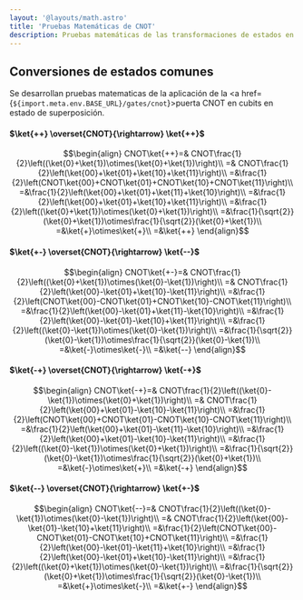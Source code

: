 ```yaml
---
layout: '@layouts/math.astro'
title: 'Pruebas Matemáticas de CNOT'
description: Pruebas matemáticas de las transformaciones de estados en superposición utilizando la puerta CNOT.
---
```


## Conversiones de estados comunes

Se desarrollan pruebas matematicas de la aplicación de la <a href={`${import.meta.env.BASE_URL}/gates/cnot`}>puerta CNOT</a> en cubits en estado de superposición.

#### $\ket{++} \overset{CNOT}{\rightarrow} \ket{++}$

```math
\begin{align}
CNOT\ket{++}=& CNOT\frac{1}{2}\left((\ket{0}+\ket{1})\otimes(\ket{0}+\ket{1})\right)\\
=& CNOT\frac{1}{2}\left(\ket{00}+\ket{01}+\ket{10}+\ket{11}\right)\\
=&\frac{1}{2}\left(CNOT\ket{00}+CNOT\ket{01}+CNOT\ket{10}+CNOT\ket{11}\right)\\
=&\frac{1}{2}\left(\ket{00}+\ket{01}+\ket{11}+\ket{10}\right)\\
=&\frac{1}{2}\left(\ket{00}+\ket{01}+\ket{10}+\ket{11}\right)\\
=&\frac{1}{2}\left((\ket{0}+\ket{1})\otimes(\ket{0}+\ket{1})\right)\\
=&\frac{1}{\sqrt{2}}(\ket{0}+\ket{1})\otimes\frac{1}{\sqrt{2}}(\ket{0}+\ket{1})\\
=&\ket{+}\otimes\ket{+}\\
=&\ket{++}
\end{align}
```

#### $\ket{+-} \overset{CNOT}{\rightarrow} \ket{--}$

```math
\begin{align}
CNOT\ket{+-}=& CNOT\frac{1}{2}\left((\ket{0}+\ket{1})\otimes(\ket{0}-\ket{1})\right)\\
=& CNOT\frac{1}{2}\left(\ket{00}-\ket{01}+\ket{10}-\ket{11}\right)\\
=&\frac{1}{2}\left(CNOT\ket{00}-CNOT\ket{01}+CNOT\ket{10}-CNOT\ket{11}\right)\\
=&\frac{1}{2}\left(\ket{00}-\ket{01}+\ket{11}-\ket{10}\right)\\
=&\frac{1}{2}\left(\ket{00}-\ket{01}-\ket{10}+\ket{11}\right)\\
=&\frac{1}{2}\left((\ket{0}-\ket{1})\otimes(\ket{0}-\ket{1})\right)\\
=&\frac{1}{\sqrt{2}}(\ket{0}-\ket{1})\otimes\frac{1}{\sqrt{2}}(\ket{0}-\ket{1})\\
=&\ket{-}\otimes\ket{-}\\
=&\ket{--}
\end{align}
```

#### $\ket{-+} \overset{CNOT}{\rightarrow} \ket{-+}$

```math
\begin{align}
CNOT\ket{-+}=& CNOT\frac{1}{2}\left((\ket{0}-\ket{1})\otimes(\ket{0}+\ket{1})\right)\\
=& CNOT\frac{1}{2}\left(\ket{00}+\ket{01}-\ket{10}-\ket{11}\right)\\
=&\frac{1}{2}\left(CNOT\ket{00}+CNOT\ket{01}-CNOT\ket{10}-CNOT\ket{11}\right)\\
=&\frac{1}{2}\left(\ket{00}+\ket{01}-\ket{11}-\ket{10}\right)\\
=&\frac{1}{2}\left(\ket{00}+\ket{01}-\ket{10}-\ket{11}\right)\\
=&\frac{1}{2}\left((\ket{0}-\ket{1})\otimes(\ket{0}+\ket{1})\right)\\
=&\frac{1}{\sqrt{2}}(\ket{0}-\ket{1})\otimes\frac{1}{\sqrt{2}}(\ket{0}+\ket{1})\\
=&\ket{-}\otimes\ket{+}\\
=&\ket{-+}
\end{align}
```

#### $\ket{--} \overset{CNOT}{\rightarrow} \ket{+-}$

```math
\begin{align}
CNOT\ket{--}=& CNOT\frac{1}{2}\left((\ket{0}-\ket{1})\otimes(\ket{0}-\ket{1})\right)\\
=& CNOT\frac{1}{2}\left(\ket{00}-\ket{01}-\ket{10}+\ket{11}\right)\\
=&\frac{1}{2}\left(CNOT\ket{00}-CNOT\ket{01}-CNOT\ket{10}+CNOT\ket{11}\right)\\
=&\frac{1}{2}\left(\ket{00}-\ket{01}-\ket{11}+\ket{10}\right)\\
=&\frac{1}{2}\left(\ket{00}-\ket{01}+\ket{10}-\ket{11}\right)\\
=&\frac{1}{2}\left((\ket{0}+\ket{1})\otimes(\ket{0}-\ket{1})\right)\\
=&\frac{1}{\sqrt{2}}(\ket{0}+\ket{1})\otimes\frac{1}{\sqrt{2}}(\ket{0}-\ket{1})\\
=&\ket{+}\otimes\ket{-}\\
=&\ket{+-}
\end{align}
```
